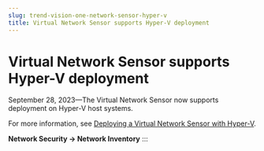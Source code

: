 ```yaml
---
slug: trend-vision-one-network-sensor-hyper-v
title: Virtual Network Sensor supports Hyper-V deployment
---
```

# Virtual Network Sensor supports Hyper-V deployment

September 28, 2023—The Virtual Network Sensor now supports deployment on Hyper-V host systems.

For more information, see [Deploying a Virtual Network Sensor with Hyper-V](deploy-network-sensor-hyper-v.mdx).

**Network Security → Network Inventory**
:::
